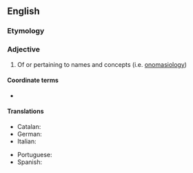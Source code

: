 ==English==

===Etymology===
{{suffix|en|onomasiology|ical}}

===Adjective===
{{en-adj}}

# Of or pertaining to names and concepts (i.e. [[onomasiology]])

====Coordinate terms====
* {{l|en|semasiological}}

====Translations====
{{trans-top}}
* Catalan: {{t|ca|onomasiològic}}
* German: {{t+|de|onomasiologisch}}
* Italian: {{t|it|onomasiologico}}
{{trans-mid}}
* Portuguese: {{t|pt|onomasiológico}}
* Spanish: {{t+|es|onomasiológico}}
{{trans-bottom}}